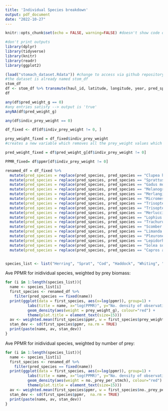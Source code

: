 ```yaml
---
title: 'Individual Species breakdown'
output: pdf_document
date: "2022-10-27"
---
```


```r
knitr::opts_chunk$set(echo = FALSE, warning=FALSE) #doesn't show code or error messages in knit
```

```r
#don't print outputs
library(dplyr)
library(tidyverse) 
library(knitr)
library(readr)
library(ggplot2)
```

```r
(load("stomach_dataset.Rdata")) #change to access via github repository
#the dataset is already named stom_df
stom_df
df <- stom_df %>% transmute(haul_id, latitude, longitude, year, pred_species, pred_weight_g, pred_length_cm, prey_species, prey_weight_g, prey_type = prey_funcgrp, indiv_prey_weight = prey_ind_weight_g, no._prey_per_stmch = prey_count / n_stomachs, ppmr) 
df
```

```r
any(df$pred_weight_g == 0)
#any entries satisfy --> output is 'true'
anyNA(df$pred_weight_g)

any(df$indiv_prey_weight == 0)

df_fixed <- df[df$indiv_prey_weight != 0, ]

prey_weight_fixed = df_fixed$indiv_prey_weight
#creates a new variable which removes all the prey_weight values which = 0

pred_weight_fixed = df$pred_weight_g[df$indiv_prey_weight != 0]

PPMR_fixed= df$ppmr[df$indiv_prey_weight != 0]

renamed_df = df_fixed %>% 
  mutate(pred_species = replace(pred_species, pred_species == "Clupea harengus", "Herring")) %>% 
  mutate(pred_species = replace(pred_species, pred_species == "Sprattus sprattus", "Sprat")) %>%
  mutate(pred_species = replace(pred_species, pred_species == "Gadus morhua", "Cod")) %>% 
  mutate(pred_species = replace(pred_species, pred_species == "Melanogrammus aeglefinus", "Haddock")) %>% 
  mutate(pred_species = replace(pred_species, pred_species == "Merlangius merlangus", "Whiting")) %>%
  mutate(pred_species = replace(pred_species, pred_species == "Micromesistius poutassou", "Blue Whiting")) %>%
  mutate(pred_species = replace(pred_species, pred_species == "Trisopterus esmarkii", "Norway Pout")) %>%
  mutate(pred_species = replace(pred_species, pred_species == "Trisopterus minutus", "Poor Cod")) %>%
  mutate(pred_species = replace(pred_species, pred_species == "Merluccius merluccius", "European Hake")) %>%
  mutate(pred_species = replace(pred_species, pred_species == "Lophius piscatorius", "Monkfish")) %>%
  mutate(pred_species = replace(pred_species, pred_species == "Trachurus trachurus", "Horse Mackerel")) %>%
  mutate(pred_species = replace(pred_species, pred_species == "Scomber scombrus", "Mackerel")) %>%
  mutate(pred_species = replace(pred_species, pred_species == "Limanda limanda", "Common Dab")) %>%
  mutate(pred_species = replace(pred_species, pred_species == "Pleuronectes platessa", "Plaice")) %>%
  mutate(pred_species = replace(pred_species, pred_species == "Lepidorhombus whiffiagonis", "Megrim")) %>%
  mutate(pred_species = replace(pred_species, pred_species == "Solea solea", "Sole")) %>% 
  mutate(pred_species = replace(pred_species, pred_species == "Capros apers", "Boarfish"))


species_list <- list("Herring", "Sprat", "Cod", "Haddock", "Whiting", "Blue Whiting", "Norway Pout", "Poor Cod", "European Hake", "Monkfish", "Horse Mackerel", "Mackerel", "Common Dab", "Plaice", "Megrim", "Sole", "Boarfish")
```

Ave PPMR for inidividual species, weighted by prey biomass:
```r
for (i in 1:length(species_list)){
  name <- species_list[i]
  first_species <- renamed_df %>% 
    filter(pred_species == fixed(name))
  print(ggplot(data = first_species, aes(x=log(ppmr)), group=1) + 
          labs(title = name, x="log(PPMR)", y="No. density of observations by number") +
          geom_density(aes(weight = prey_weight_g), colour="red") + 
          theme(plot.title = element_text(size=15)))
  av <- weighted.mean(first_species$ppmr, w = first_species$prey_weight_g, na.rm = TRUE)
  stan_dev <- sd(first_species$ppmr, na.rm = TRUE)
  print(paste(name, av, stan_dev))
}
``` 


Ave PPMR for inidividual species, weighted by number of prey:
```r
for (i in 1:length(species_list)){
  name <- species_list[i]
  first_species <- renamed_df %>% 
    filter(pred_species == fixed(name))
  print(ggplot(data = first_species, aes(x=log(ppmr)), group=1) + 
          labs(title = name, x="log(PPMR)", y="No. density of observations by number") +
          geom_density(aes(weight = no._prey_per_stmch), colour="red") + 
          theme(plot.title = element_text(size=15)))
  av <- weighted.mean(first_species$ppmr, w = first_species$no._prey_per_stmch, na.rm = TRUE)
  stan_dev <- sd(first_species$ppmr,  na.rm = TRUE)
  print(paste(name, av, stan_dev))
}
```
